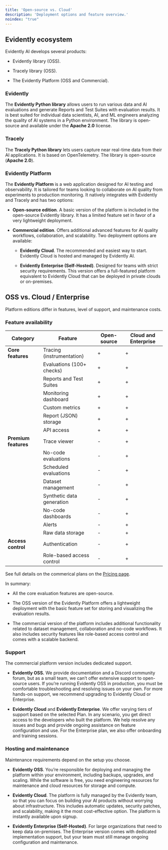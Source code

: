 ```yaml
---
title: 'Open-source vs. Cloud'
description: 'Deployment options and feature overview.'
noindex: "true"
---
```


## Evidently ecosystem 

Evidently AI develops several products:

* Evidently library (OSS).

* Tracely library (OSS).

* The Evidently Platform (OSS and Commercial).

### **Evidently**

The **Evidently Python library** allows users to run various data and AI evaluations and generate Reports and Test Suites with evaluation results. It is best suited for individual data scientists, AI, and ML engineers analyzing the quality of AI systems in a Python environment. The library is open-source and available under the **Apache 2.0** license.

### **Tracely**

The **Tracely Python library** lets users capture near real-time data from their AI applications. It is based on OpenTelemetry. The library is open-source (**Apache 2.0**).

### Evidently Platform

The **Evidently Platform** is a web application designed for AI testing and observability. It is tailored for teams looking to collaborate on AI quality from experiments to production monitoring. It natively integrates with Evidently and Tracely and has two options:

* **Open-source edition**. A basic version of the platform is included in the open-source Evidently library. It has a limited feature set in favor of a very lightweight deployment.

* **Commercial edition**. Offers additional advanced features for AI quality workflows, collaboration, and scalability. Two deployment options are available:

  * **Evidently Cloud**. The recommended and easiest way to start. Evidently Cloud is hosted and managed by Evidently AI.

  * **Evidently Enterprise (Self-Hosted)**. Designed for teams with strict security requirements. This version offers a full-featured platform equivalent to Evidently Cloud that can be deployed in private clouds or on-premises.

## OSS vs. Cloud / Enterprise

Platform editions differ in features, level of support, and maintenance costs.

### Feature availability

| Category             | Feature                   | Open-source | Cloud and Enterprise |
| -------------------- | ------------------------- | ----------- | -------------------- |
| **Core features**    | Tracing (instrumentation) | +           | +                    |
|                      | Evaluations (100+ checks) | +           | +                    |
|                      | Reports and Test Suites   | +           | +                    |
|                      | Monitoring dashboard      | +           | +                    |
|                      | Custom metrics            | +           | +                    |
|                      | Report (JSON) storage     | +           | +                    |
|                      | API access                | +           | +                    |
| **Premium features** | Trace viewer              | -           | +                    |
|                      | No-code evaluations       | -           | +                    |
|                      | Scheduled evaluations     | -           | +                    |
|                      | Dataset management        | -           | +                    |
|                      | Synthetic data generation | -           | +                    |
|                      | No-code dashboards        | -           | +                    |
|                      | Alerts                    | -           | +                    |
|                      | Raw data storage          | -           | +                    |
| **Access control**   | Authentication            | -           | +                    |
|                      | Role-based access control | -           | +                    |

See full details on the commerical plans on the [Pricing page](https://www.evidentlyai.com/pricing).

In summary:

* All the core evaluation features are open-source.

* The OSS version of the Evidently Platform offers a lightweight deployment with the basic feature set for storing and visualizing the evaluation results.

* The commercial version of the platform includes additional functionality related to dataset management, collaboration and no-code workflows. It also includes security features like role-based access control and comes with a scalable backend.

### Support

The commercial platform version includes dedicated support.

* **Evidently OSS.** We provide documentation and a Discord community forum, but as a small team, we can’t offer extensive support to open-source users. If you’re running Evidently OSS in production, you must be comfortable troubleshooting and resolving issues on your own. For more hands-on support, we recommend upgrading to Evidently Cloud or Enterprise.

* **Evidently Cloud** and **Evidently Enterprise**. We offer varying tiers of support based on the selected Plan. In any scenario, you get direct access to the developers who built the platform. We help resolve any issues and bugs and provide ongoing assistance on feature configuration and use. For the Enterprise plan, we also offer onboarding and training sessions.

### Hosting and maintenance

Maintenance requirements depend on the setup you choose.

* **Evidently OSS**. You’re responsible for deploying and managing the platform within your environment, including backups, upgrades, and scaling. While the software is free, you need engineering resources for maintenance and cloud resources for storage and compute.

* **Evidently Cloud**. The platform is fully managed by the Evidently team, so that you can focus on building your AI products without worrying about infrastructure. This includes automatic updates, security patches, and scalability, making it the most cost-effective option. The platform is instantly available upon signup. 

* **Evidently Enterprise (Self-Hosted)**. For large organizations that need to keep data on-premises. The Enterprise version comes with dedicated implementation support, but your team must still manage ongoing configuration and maintenance.